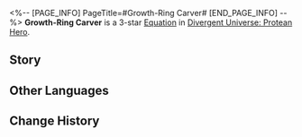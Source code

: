 <%-- [PAGE_INFO]
PageTitle=#Growth-Ring Carver#
[END_PAGE_INFO] --%>
{{Equation Infobox
|period   = Protean Hero
|rarity   = 3
|path1    = Nihility*6
|path2    = Remembrance*4
|effect   = When enemy targets become afflicted with Freeze or DoT status, there is a {{Color|h|150%}} base chance to Blast this effect to adjacent units. These effects are Blasted back to the original unit when no adjacent units are present. The same effect can only be Blasted 1 time per target per action. When one enemy target has Blasted effects a total of {{Color|h|15}} times or when defeated, deals Ice DMG equal to {{Color|h|2,000%}} {{Trait|base DMG}} to that target and adjacent targets. Every stack of "{{Trait|Obsession}}" allies possess increases this DMG by {{Color|h|1%}}.
|mentions = 
}}
'''Growth-Ring Carver''' is a 3-star [[Divergent Universe: Protean Hero/Equatoins|Equation]] in [[Divergent Universe: Protean Hero]].

==Story==
{{Description|I understand you detest the conduct of the Engravers, but please allow me to plead on their behalf.<br />Heroes set out with lofty aspirations, only to return to a world of desolation.<br />They witnessed friends consumed by tsunamis and monsters piercing the chests of their kin.<br />In their hearts, all that remains is helplessness and despair.<br />Trees record history through their rings, while Engravers etch the past out of empathy and aspiration.<br />In their stories, aging heroes never embarked on their expeditions.<br />Lost friends either returned or were merely on a long journey.<br />The collapsed city still stood, sheltering bewildered elders<br />And children speaking the language of their homeland.<br />Through lies, they craft a fleeting dream for heroes trapped in the past.<br />Absurd as it may seem, it is indispensable for this era.}}
<!--
==Gameplay Notes==
* 
-->
==Other Languages==
{{Other Languages
|en   = Growth-Ring Carver
|zhs  = 年轮刻工
|zht  = 年輪刻工
|ja   = 年輪の彫刻者
|ko   = 연륜 각인
|es   = Tallador de ciclos
|fr   = Artisan des anneaux de croissance
|ru   = Резчик годичных колец
|th   = ช่างสลักวงปี
|vi   = Người Khắc Vòng Tuổi
|de   = Schnitzer des Jahresrings
|id   = Growth-Ring Carver
|pt   = Escultor do Anel do Crescimento
}}

==Change History==
{{Change History|3.1}}